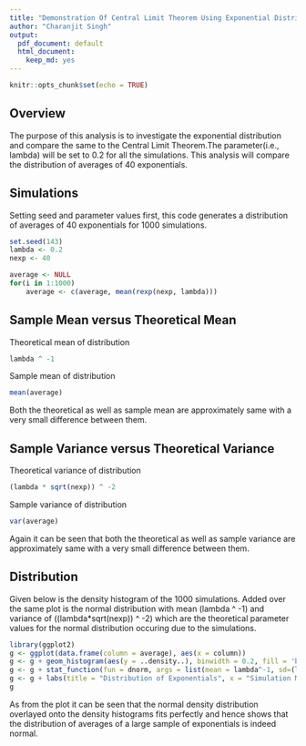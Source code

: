 ```yaml
---
title: "Demonstration Of Central Limit Theorem Using Exponential Distribution"
author: "Charanjit Singh"
output:
  pdf_document: default
  html_document:
    keep_md: yes
---
```


```r
knitr::opts_chunk$set(echo = TRUE)
```

## Overview

The purpose of this analysis is to investigate the exponential distribution and compare the same to the Central Limit Theorem.The parameter(i.e., lambda) will be set to 0.2 for all the simulations. This analysis will compare the distribution of averages of 40 exponentials. 

## Simulations

Setting seed and parameter values first, this code generates a distribution of averages of 40 exponentials for 1000 simulations.

```r
set.seed(143)
lambda <- 0.2
nexp <- 40

average <- NULL
for(i in 1:1000)
    average <- c(average, mean(rexp(nexp, lambda)))

```

## Sample Mean versus Theoretical Mean 

Theoretical mean of distribution

```r
lambda ^ -1

```

Sample mean of distribution 

```r
mean(average)

```

Both the theoretical as well as sample mean are approximately same with a very small difference between them.

## Sample Variance versus Theoretical Variance

Theoretical variance of distribution

```r
(lambda * sqrt(nexp)) ^ -2

```

Sample variance of distribution 

```r
var(average)

```

Again it can be seen that both the theoretical as well as sample variance are approximately same with a very small difference between them.

## Distribution

Given below is the density histogram of the 1000 simulations. Added over the same plot is the normal distribution with mean (lambda ^ -1) and variance of ((lambda*sqrt(nexp)) ^ -2) which are the theoretical parameter values for the normal distribution occuring due to the simulations.

```r
library(ggplot2)
g <- ggplot(data.frame(column = average), aes(x = column))
g <- g + geom_histogram(aes(y = ..density..), binwidth = 0.2, fill = 'blue', color = 'black')
g <- g + stat_function(fun = dnorm, args = list(mean = lambda^-1, sd=(lambda*sqrt(nexp))^-1), size=2)
g <- g + labs(title = "Distribution of Exponentials", x = "Simulation Means", y = "Density")
g

```

As from the plot it can be seen that the normal density distribution overlayed onto the density histograms fits perfectly and hence shows that the distribution of averages of a large sample of exponentials is indeed normal. 

